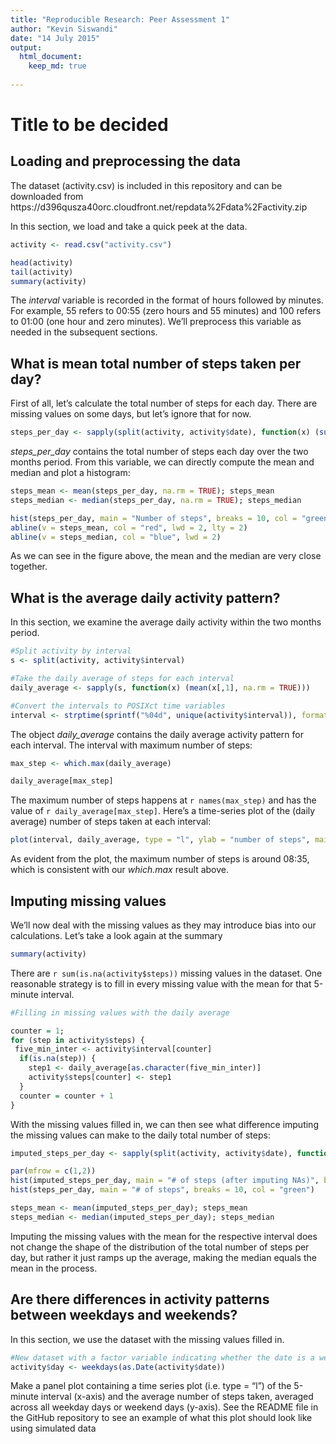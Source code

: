 ```yaml
---
title: "Reproducible Research: Peer Assessment 1"
author: "Kevin Siswandi"
date: "14 July 2015"
output: 
  html_document:
    keep_md: true
    
---
```


# Title to be decided

## Loading and preprocessing the data
  
The dataset (activity.csv) is included in this repository and can be downloaded from  
https://d396qusza40orc.cloudfront.net/repdata%2Fdata%2Factivity.zip  

In this section, we load and take a quick peek at the data.  

```r
activity <- read.csv("activity.csv")
```

```r
head(activity)
tail(activity)
summary(activity)
```

The *interval* variable is recorded in the format of hours followed by minutes. For example, 55 refers to 00:55 (zero hours and 55 minutes) and 100 refers to 01:00 (one hour and zero minutes). We'll preprocess this variable as needed in the subsequent sections.  




## What is mean total number of steps taken per day?
  
First of all, let's calculate the total number of steps for each day. There are missing values on some days, but let's ignore that for now.  

```r
steps_per_day <- sapply(split(activity, activity$date), function(x) (sum(x[, 1])))
```

*steps_per_day* contains the total number of steps each day over the two months period. From this variable, we can directly compute the mean and median and plot a histogram:  

```r
steps_mean <- mean(steps_per_day, na.rm = TRUE); steps_mean
steps_median <- median(steps_per_day, na.rm = TRUE); steps_median

hist(steps_per_day, main = "Number of steps", breaks = 10, col = "green")
abline(v = steps_mean, col = "red", lwd = 2, lty = 2)
abline(v = steps_median, col = "blue", lwd = 2)
```

As we can see in the figure above, the mean and the median are very close together.  




## What is the average daily activity pattern?

In this section, we examine the average daily activity within the two months period.

```r
#Split activity by interval
s <- split(activity, activity$interval) 

#Take the daily average of steps for each interval
daily_average <- sapply(s, function(x) (mean(x[,1], na.rm = TRUE)))

#Convert the intervals to POSIXct time variables
interval <- strptime(sprintf("%04d", unique(activity$interval)), format = "%H%M")
```

The object *daily_average* contains the daily average activity pattern for each interval. The interval with maximum number of steps:

```r
max_step <- which.max(daily_average)

daily_average[max_step]
```

The maximum number of steps happens at `r names(max_step)` and has the value of `r daily_average[max_step]`. Here's a time-series plot of the (daily average) number of steps taken at each interval:  

```r
plot(interval, daily_average, type = "l", ylab = "number of steps", main = "Daily average activity")
```

As evident from the plot, the maximum number of steps is around 08:35, which is consistent with our *which.max* result above.  




## Imputing missing values

We'll now deal with the missing values as they may introduce bias into our calculations. Let's take a look again at the summary

```r
summary(activity)
```

There are `r sum(is.na(activity$steps))` missing values in the dataset. One reasonable strategy is to fill in every missing value with the mean for that 5-minute interval.

```r
#Filling in missing values with the daily average

counter = 1;
for (step in activity$steps) {
 five_min_inter <- activity$interval[counter]
  if(is.na(step)) {
    step1 <- daily_average[as.character(five_min_inter)]
    activity$steps[counter] <- step1
  }
  counter = counter + 1
}
```

With the missing values filled in, we can then see what difference imputing the missing values can make to the daily total number of steps:

```r
imputed_steps_per_day <- sapply(split(activity, activity$date), function(x) (sum(x[, 1])))

par(mfrow = c(1,2))
hist(imputed_steps_per_day, main = "# of steps (after imputing NAs)", breaks = 10, col = "blue")
hist(steps_per_day, main = "# of steps", breaks = 10, col = "green")

steps_mean <- mean(imputed_steps_per_day); steps_mean
steps_median <- median(imputed_steps_per_day); steps_median
```

Imputing the missing values with the mean for the respective interval does not change the shape of the distribution of the total number of steps per day, but rather it just ramps up the average, making the median equals the mean in the process.

## Are there differences in activity patterns between weekdays and weekends?

In this section, we use the dataset with the missing values filled in.

```r
#New dataset with a factor variable indicating whether the date is a weekday/weekend
activity$day <- weekdays(as.Date(activity$date))

```

Make a panel plot containing a time series plot (i.e. type = "l") of the 5-minute interval (x-axis) and the average number of steps taken, averaged across all weekday days or weekend days (y-axis). See the README file in the GitHub repository to see an example of what this plot should look like using simulated data
